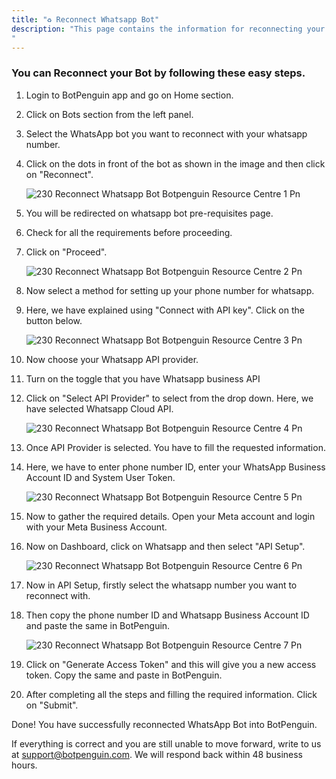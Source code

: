 ```yaml
---
title: "♻️ Reconnect Whatsapp Bot"
description: "This page contains the information for reconnecting your whatsapp bot with your registered number
"
---
```


### **You can Reconnect your Bot by following these easy steps.**

 1. Login to BotPenguin app and go on Home section.
 2. Click on Bots section from the left panel.
 3. Select the WhatsApp bot you want to reconnect with your whatsapp number.
 4. Click on the dots in front of the bot as shown in the image and then click on "Reconnect".

    ![230 Reconnect Whatsapp Bot Botpenguin Resource Centre 1 Pn](/images/platform-guidelines-training/reconnect-whatsapp-bot/230.reconnect_whatsapp_bot__botpenguin_resource_centre-1.png)
 5. You will be redirected on whatsapp bot pre-requisites page.
 6. Check for all the requirements before proceeding.
 7. Click on "Proceed".

    ![230 Reconnect Whatsapp Bot Botpenguin Resource Centre 2 Pn](/images/platform-guidelines-training/reconnect-whatsapp-bot/230.reconnect_whatsapp_bot__botpenguin_resource_centre-2.png)
 8. Now select a method for setting up your phone number for whatsapp.
 9. Here, we have explained using "Connect with API key". Click on the button below.

    ![230 Reconnect Whatsapp Bot Botpenguin Resource Centre 3 Pn](/images/platform-guidelines-training/reconnect-whatsapp-bot/230.reconnect_whatsapp_bot__botpenguin_resource_centre-3.png)
10. Now choose your Whatsapp API provider.
11. Turn on the toggle that you have Whatsapp business API
12. Click on "Select API Provider" to select from the drop down. Here, we have selected Whatsapp Cloud API.

    ![230 Reconnect Whatsapp Bot Botpenguin Resource Centre 4 Pn](/images/platform-guidelines-training/reconnect-whatsapp-bot/230.reconnect_whatsapp_bot__botpenguin_resource_centre-4.png)
13. Once API Provider is selected. You have to fill the requested information.
14. Here, we have to enter phone number ID, enter your WhatsApp Business Account ID and System User Token.

    ![230 Reconnect Whatsapp Bot Botpenguin Resource Centre 5 Pn](/images/platform-guidelines-training/reconnect-whatsapp-bot/230.reconnect_whatsapp_bot__botpenguin_resource_centre-5.png)
15. Now to gather the required details. Open your Meta account and login with your Meta Business Account.
16. Now on Dashboard, click on Whatsapp and then select "API Setup".

    ![230 Reconnect Whatsapp Bot Botpenguin Resource Centre 6 Pn](/images/platform-guidelines-training/reconnect-whatsapp-bot/230.reconnect_whatsapp_bot__botpenguin_resource_centre-6.png)
17. Now in API Setup, firstly select the whatsapp number you want to reconnect with.
18. Then copy the phone number ID and Whatsapp Business Account ID and paste the same in BotPenguin.

    ![230 Reconnect Whatsapp Bot Botpenguin Resource Centre 7 Pn](/images/platform-guidelines-training/reconnect-whatsapp-bot/230.reconnect_whatsapp_bot__botpenguin_resource_centre-7.png)
19. Click on "Generate Access Token" and this will give you a new access token. Copy the same and paste in BotPenguin.
20. After completing all the steps and filling the required information. Click on "Submit".

Done\! You have successfully reconnected WhatsApp Bot into BotPenguin.

If everything is correct and you are still unable to move forward, write to us at [support@botpenguin.com](mailto:support@botpenguin.com). We will respond back within 48 business hours.